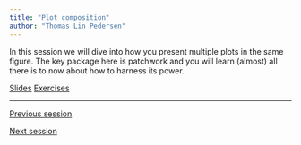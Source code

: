 ```yaml
---
title: "Plot composition"
author: "Thomas Lin Pedersen"
---
```


In this session we will dive into how you present multiple plots in the same figure. The key package here is patchwork and you will learn (almost) all there is to now about how to harness its power.

::: {.text-center .plain}
:::::: {.btn-group}
[Slides](../slides/5_composition.qmd){.btn .btn-primary role="button"}
[Exercises](../exercises/5_composition.qmd){.btn .btn-success role="button"}
::::::
:::

---

::: {.d-flex .justify-content-between}
[<i class="bi bi-caret-left"></i> Previous session](../sessions/4_theme_guide.qmd){.btn .btn-sm .btn-outline-secondary role="button"}

[Next session <i class="bi bi-caret-right"></i>](../sessions/6_extensions.qmd){.btn .btn-sm .btn-outline-secondary role="button"}
:::
